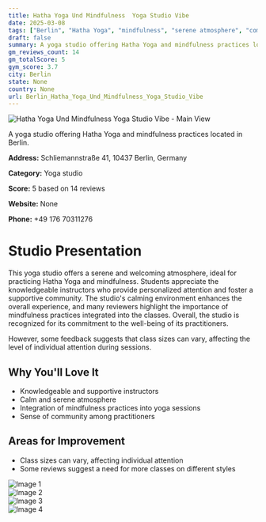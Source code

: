 ```yaml
---
title: Hatha Yoga Und Mindfulness  Yoga Studio Vibe
date: 2025-03-08
tags: ["Berlin", "Hatha Yoga", "mindfulness", "serene atmosphere", "community-focused", "Berlin"]  
draft: false
summary: A yoga studio offering Hatha Yoga and mindfulness practices located in Berlin.
gm_reviews_count: 14
gm_totalScore: 5
gym_score: 3.7
city: Berlin
state: None
country: None
url: Berlin_Hatha_Yoga_Und_Mindfulness_Yoga_Studio_Vibe
---
```


<div className="aspect-[16/9] relative my-8">
  <img 
    src="https://lh5.googleusercontent.com/p/AF1QipNZkCkPXfJdwRGfLh_WHs0ktYXum7cqLRFn-x0Q=w1920-h1080-k-no"
    alt="Hatha Yoga Und Mindfulness  Yoga Studio Vibe - Main View"
    className="object-cover absolute inset-0 w-full h-full rounded-lg"
  />
</div>

A yoga studio offering Hatha Yoga and mindfulness practices located in Berlin.

**Address:** Schliemannstraße 41, 10437 Berlin, Germany

**Category:** Yoga studio

**Score:** 5 based on 14 reviews

**Website:** None

**Phone:** +49 176 70311276

# Studio Presentation

This yoga studio offers a serene and welcoming atmosphere, ideal for practicing Hatha Yoga and mindfulness. Students appreciate the knowledgeable instructors who provide personalized attention and foster a supportive community. The studio's calming environment enhances the overall experience, and many reviewers highlight the importance of mindfulness practices integrated into the classes. Overall, the studio is recognized for its commitment to the well-being of its practitioners.

However, some feedback suggests that class sizes can vary, affecting the level of individual attention during sessions.

## Why You'll Love It

- Knowledgeable and supportive instructors
- Calm and serene atmosphere
- Integration of mindfulness practices into yoga sessions
- Sense of community among practitioners

## Areas for Improvement

- Class sizes can vary, affecting individual attention
- Some reviews suggest a need for more classes on different styles

<div className="grid grid-cols-1 xl:grid-cols-2 gap-4 my-8">
<div className="aspect-[4/3] relative"><img src="https://lh5.googleusercontent.com/p/AF1QipPa1QwinNoqC4g5Z5qu3SeNYQo4WmbiStPWo2Nx=w1920-h1080-k-no" alt="Image 1" className="object-cover absolute inset-0 w-full h-full rounded-lg" /></div>
<div className="aspect-[4/3] relative"><img src="https://streetviewpixels-pa.googleapis.com/v1/thumbnail?panoid=plV1E8kCtQKGe9KgDGG5Xg&cb_client=maps_sv.tactile.gps&w=203&h=100&yaw=305.70496&pitch=0&thumbfov=100" alt="Image 2" className="object-cover absolute inset-0 w-full h-full rounded-lg" /></div>
<div className="aspect-[4/3] relative"><img src="https://lh5.googleusercontent.com/p/AF1QipNZkCkPXfJdwRGfLh_WHs0ktYXum7cqLRFn-x0Q=w1920-h1080-k-no" alt="Image 3" className="object-cover absolute inset-0 w-full h-full rounded-lg" /></div>
<div className="aspect-[4/3] relative"><img src="https://lh5.googleusercontent.com/p/AF1QipPa1QwinNoqC4g5Z5qu3SeNYQo4WmbiStPWo2Nx=w1920-h1080-k-no" alt="Image 4" className="object-cover absolute inset-0 w-full h-full rounded-lg" /></div>
</div>